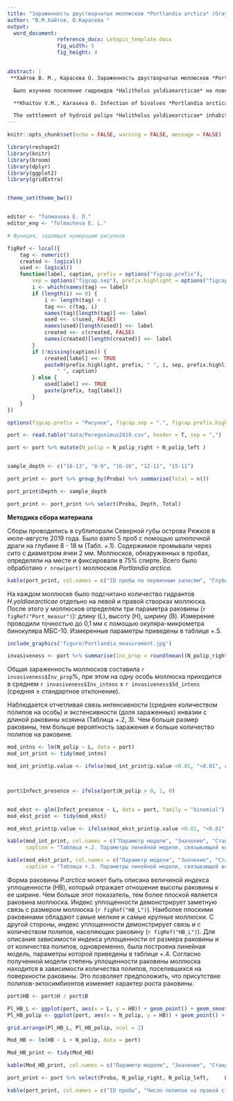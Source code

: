 ```yaml
---
title: "Зараженность двустворчатых моллюсков *Portlandia arctica* (Gray, 1824) гидроидными полипами *Halitholus yoldiaearcticae* (Birula, 1897) в Северной губе о. Ряжкова летом 2019 г."
author: "В.М.Хайтов, О.Карасева "
output: 
  word_document:
                reference_docx: Letopis_template.docx
                fig_width: 5
                fig_height: 4

 
abstract: |
 **Хайтов В. М., Карасева О. Зараженность двустворчатых моллюсков *Portlandia arctica* (Gray, 1824) гидроидными полипами *Halitholus yoldiaearcticae* (Birula, 1897) в Северной губе о. Ряжкова летом 2019 г.** // Толмачева Е. Л. (ред.) Летопись природы Кадалакшского заповедника за 2019 год (ежегодный отчет). Кандалакша. Т.1 (Летопись природы Кандалакшского заповедника, кн. ++)

  Было изучено поселение гидроидов *Halitholus yoldiaearcticae* на поверхности раковин *Portlandia arctica* в Северной губе острова Ряжкова. Показано, что, чем больше на поверхности раковины гидрантов, тем более плоская она становится. 

  **Khaitov V.M., Karaseva O. Infection of bivalves *Portlandia arctica* (Gray, 1824) by hydrozoans *Halitholus yoldiaearcticae* (Birula, 1897) in Severnaya inlet of Ryaxhkov island in 2019 summer ** // Tolmacheva E. L. (ed.)  The Chronicle of Nature by the Kandalaksha Reserve for 2017 (Annual report).  Kandalaksha. V.1. (The Chronicle of Nature by the Kandalaksha Reserve, Book N ++) 

  The settlement of hydroid polips *Halitholus yoldiaearcticae* inhabiting shell surface of bivalves *Portlandia arctica* was investigated. The correlation between hydrant's abundance and mollusk's shell shape was revealed. 
---
```


```r
knitr::opts_chunk$set(echo = FALSE, warning = FALSE, message = FALSE)

library(reshape2)
library(knitr)
library(broom)
library(dplyr)
library(ggplot2)
library(gridExtra)


theme_set(theme_bw())


editor <- "Толмачева Е. Л."
editor_eng <- "Tolmacheva E. L."

# Функция, задающая нумерацию рисунков

figRef <- local({
    tag <- numeric()
    created <- logical()
    used <- logical()
    function(label, caption, prefix = options("figcap.prefix"), 
        sep = options("figcap.sep"), prefix.highlight = options("figcap.prefix.highlight")) {
        i <- which(names(tag) == label)
        if (length(i) == 0) {
            i <- length(tag) + 1
            tag <<- c(tag, i)
            names(tag)[length(tag)] <<- label
            used <<- c(used, FALSE)
            names(used)[length(used)] <<- label
            created <<- c(created, FALSE)
            names(created)[length(created)] <<- label
        }
        if (!missing(caption)) {
            created[label] <<- TRUE
            paste0(prefix.highlight, prefix, " ", i, sep, prefix.highlight, 
                " ", caption)
        } else {
            used[label] <<- TRUE
            paste(prefix, tag[label])
        }
    }
})

options(figcap.prefix = "Рисунок", figcap.sep = ".", figcap.prefix.highlight = "**")

```


```r
port <- read.table("data/Peregonimus2019.csv", header = T, sep = ",")

port <- port %>% mutate(N_polip = N_polip_right + N_polip_left )


sample_depth <- c("18-13", "8-9", "16-10", "12-11", "15-11")

port_print <- port %>% group_by(Proba) %>% summarise(Total = n())

port_print$Depth <- sample_depth

port_print <- port_print %>% select(Proba, Depth, Total)
```




**Методика сбора материала**


Сборы проводились в сублиторали Северной губы острова Ряжков в июле-августе 2019 года. Было взято 5 проб с помощью шлюпочной драги на глубине 8 - 18 м (Табл. +.1). Содержимое промывали через сито с диаметром ячеи 2 мм. Моллюсков, обнаруженных в пробах, определяли на месте и фиксировали в 75% спирте. Всего было обработано `r nrow(port)` моллюсков *Portlandia arctica*.



```r
kable(port_print, col.names = c("ID пробы по первичным записям", "Глубина (М)", "Количество измеренных молюсков"), caption = "Таблица +.1. Характеристика дражных проб, взятых в Северной губе августе 2019 г. Characteristics of samples taken in Severnaya inlet in August 2019.")
```

На каждом моллюске было подсчитано количество гидрантов *H.yoldiaearcticae* отдельно на левой и правой створках моллюска. После этого у моллюсков определяли три параметра раковины (`r figRef("Port_measur")`): длину (L), высоту (H), ширину (B). Измерение проводили точностью до 0,1 мм с помощью окуляра-микрометра бинокуляра МБС-10. Измеренные параметры приведены в таблице +.5.






```r

include_graphics('figure/Portlandia_measurement.jpg')

```

 
```r
invasiveness <- port %>% summarise(Inv_prop = round(mean((N_polip_right + N_polip_left) != 0)*100, 1), Inv_intens = round(mean((N_polip_right + N_polip_left)), 1), Sd_intens = round(sd((N_polip_right + N_polip_left)), 2))

```
 
 
Общая зараженность моллюсков составила `r   invasiveness$Inv_prop`%, при этом на одну особь моллюска приходится в среднем `r invasiveness$Inv_intens` ± `r invasiveness$Sd_intens` (средняя ± стандартное отклонение). 

Наблюдается отчетливая связь интенсивности (среднее количеством полипов на особь) и экстенсивности (доля зараженных) инвазии с длиной раковины хозяина (Таблица +.2, 3).  Чем больше размер раковины, тем больше вероятность заражения и больше количество полипов на раковине. 


```r

mod_intns <- lm(N_polip ~ L, data = port)
mod_int_print <- tidy(mod_intns)

mod_int_print$p.value <- ifelse(mod_int_print$p.value <0.01, "<0.01", round(mod_int_print$p.value, 3))



port$Infect_presence <- ifelse(port$N_polip > 0, 1, 0)


mod_ekst <- glm(Infect_presence ~ L, data = port, family = "binomial")
mod_ekst_print <- tidy(mod_ekst)

mod_ekst_print$p.value <- ifelse(mod_ekst_print$p.value <0.01, "<0.01", round(mod_ekst_print$p.value, 3))

```



```r
kable(mod_int_print, col.names = c("Параметр модели", "Значение", "Станд. ошибка", "t-статистика", "Уровень значимости"), digits = 3, 
      caption = "Таблица +.2. Параметры линейной модели, связывающей количество полипов на раковине и размер раковины. Parameters of a linear model linking the number of polyps on the shell and its size .")
```

 
 
 
```r
kable(mod_ekst_print, col.names = c("Параметр модели", "Значение", "Станд. ошибка", "z-статистика", "Уровень значимости"), digits = 3, 
      caption = "Таблица +.3. Параметры линейной модели, связывающей вероятность заражения и размер раковины. Parameters of a linear model linking the infection probability and shell size.")
```

 
Форма раковины *P.arctica* может быть описана величиной индекса уплощенности (HB), который отражает отношение высоты раковины к ее ширине. Чем больше этот показатель, тем более плоской является раковина моллюска. Индекс уплощенности демонстрирует заметную связь с размером моллюска (`r figRef("HB_L")`). Наиболее плоскими раковинами обладают самые мелкие и самые крупные моллюски. С другой стороны, индекс уплощенности демонстрирует связь и с количеством полипов, населяющих раковину (`r figRef("HB_L")`). Для описания зависимости индекса уплощенности от размера раковины и от количества полипов, одновременно, была построена линейная модель, параметры которой приведены в таблице +.4. Согласно полученной модели степень уплощенности раковины моллюска находится в зависимости количества полипов, поселившихся на поверхности раковины. Это позволяет предположить, что присутствие полипов-эктосимбионтов изменяет характер роста раковины.  



```r
port$HB <- port$H / port$B

Pl_HB_L <- ggplot(port, aes(x = L, y = HB)) + geom_point() + geom_smooth()
Pl_HB_polip <- ggplot(port, aes(x = N_polip, y = HB)) + geom_point() + geom_smooth() + labs(x = "Количество полипов")

grid.arrange(Pl_HB_L, Pl_HB_polip, ncol = 2)

```


```r
Mod_HB <- lm(HB ~ L + N_polip, data = port)

Mod_HB_print <- tidy(Mod_HB)

kable(Mod_HB_print, col.names = c("Параметр модели", "Значение", "Станд. ошибка", "t-статистика", "Уровень значимости"), caption = "Таблица +.4. Параметры линейной модели, связывающей степень уплощенности раковины (HB) c размером раковины (L) и количеством полипов, поселяющихся на ней (N_polip). Parameters of a linear model linking the degree of flattening of the shell (HB) with the size of the shell (L) and the number of polyps settling on it (N_polip). ")
```



```r
port_print <- port %>% select(Proba, N_polip_right, N_polip_left,     L,     B,      H)

kable(port_print, col.names = c("ID пробы", "Число полипов на правой створке", "Число полипов на левой створке", "L", "B", "H" ), digits = 2, caption = "Таблица +.5. Обилие полипов *H. yoldiaearcticae* на раковине *P.arctica* и параметры раковины моллюска")

```


